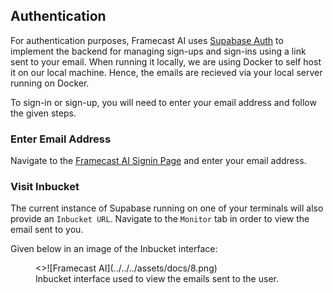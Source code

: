 ## Authentication

For authentication purposes, Framecast AI uses [Supabase Auth](https://supabase.com/docs/guides/auth) to implement
the backend for managing sign-ups and sign-ins using a link sent to your email. When running it locally, we are using
Docker to self host it on our local machine. Hence, the emails are recieved via your local server running on Docker.

To sign-in or sign-up, you will need to enter your email address and follow the given steps.

 
<Steps>

### Enter Email Address

Navigate to the [Framecast AI Signin Page](http://localhost:3000/overview) and enter your email address.

### Visit Inbucket

The current instance of Supabase running on one of your terminals will also provide an `Inbucket URL`. Navigate to
the `Monitor` tab in order to view the email sent to you.

</Steps>

Given below in an image of the Inbucket interface:

<figure>
  <>![Framecast AI](../../../assets/docs/8.png)</>
  <figcaption>
    Inbucket interface used to view the emails sent to the user.
  </figcaption>
</figure>
